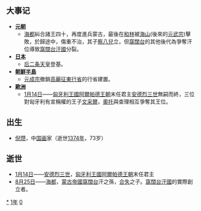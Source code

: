 {{yearTOC|1301|元'''[[大德_(元成宗)|大德]]五年'''；越南'''[[興隆_(陳英宗)|興隆]]九年'''；日本'''[[正安_(後伏見天皇)|正安]]三年'''}}
== 大事记 ==
*'''[[元朝|元朝]]'''
**[[海都|海都]]糾合諸王四十，再度進兵蒙古，最後在[[和林|和林]]被[[元武宗|海山]](後來的[[元武宗|元武宗]])擊敗，於歸途中，傷重不治，其子[[察八兒|察八兒]]立，但[[窩闊台|窩闊台]]的其他後代為爭奪汗位導致[[窩闊台汗國|窩闊台汗國]]分裂。
*'''[[日本|日本]]'''
**[[后二条天皇|后二条天皇]]登基。
*'''[[朝鮮半島|朝鮮半島]]'''
**[[元成宗|元成宗]]撤銷[[王氏高麗|高麗]][[征東行省|征東行省]]的行省建置。
*'''[[歐洲|歐洲]]'''
**[[1月14日|1月14日]]——[[匈牙利王國_(1000年-1301年)|匈牙利王國]][[阿爾帕德王朝|阿爾帕德王朝]]末任君主[[安德烈三世|安德烈三世]]無嗣而終，三位對匈牙利有宣稱權的王子[[瓦茨拉夫三世|文采爾]]，[[奧托三世_(下巴伐利亞)|奧托]]與查理相互爭奪其王位。

== 出生 ==
*[[倪瓒|倪瓒]]，中[[中国画|国画]]家（逝世[[1374年|1374年]]，73岁）

== 逝世 ==
{{Wikisource year mention}}
*[[1月14日|1月14日]]——[[安德烈三世|安德烈三世]]，[[匈牙利王國_(1000年-1301年)|匈牙利王國]][[阿爾帕德王朝|阿爾帕德王朝]]末任君主
*[[8月25日|8月25日]]——[[海都|海都]]，[[蒙古帝國|蒙古帝國]][[窩闊台|窩闊台]]汗之孫，[[合失|合失]]之子。[[窩闊台汗國|窩闊台汗國]]的實際創立者。

[[Category:1301年|*]]
[[Category:1300年代|1年]]
[[Category:14世紀各年|0]]